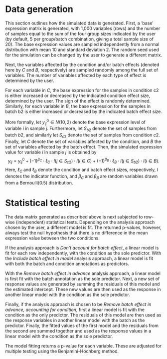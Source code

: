 # Data generation

This section outlines how the simulated data is generated. First, a 'base' expression matrix is generated, with 1,000 variables (rows) and the number of samples equal to the sum of the four group sizes indicated by the user (by default, 5 per group/batch combination, giving a total sample size of 20). The base expression values are sampled independently from a normal distribution with mean 10 and standard deviation 2. The random seed used for the simulation can be changed by the user to generate a different matrix.

Next, the variables affected by the condition and/or batch effects (denoted here by $C$ and $B$, respectively) are sampled randomly among the full set of variables. The number of variables affected by each type of effect is determined by the user. 

For each variable in $C$, the base expression for the samples in condition c2 is either increased or decreased by the indicated condition effect size, determined by the user. The sign of the effect is randomly determined. Similarly, for each variable in $B$, the base expression for the samples in batch b2 is either increased or decreased by the indicated batch effect size. 

More formally, let $y_{ij}^0\in N(10,2)$ denote the base expression level of variable $i$ in sample $j$. Furthermore, let $S_{b2}$ denote the set of samples from batch $b2$, and similarly let $S_{c2}$ denote the set of samples from condition $c2$. Finally, let $C$ denote the set of variables affected by the condition, and $B$ the set of variables affected by the batch effect. Then, the simulated expression value for variable $i$ in sample $j$ is obtained by $$y_{ij}=y_{ij}^0 + (-1)^{\beta_C}\cdot\ell_C\cdot I(j\in S_{c2})\cdot I(i\in C) + (-1)^{\beta_B}\cdot\ell_B\cdot I(j\in S_{b2})\cdot I(i\in B).$$
Here, $\ell_C$ and $\ell_B$ denote the condition and batch effect sizes, respectively, $I$ denotes the indicator function, and $\beta_C$ and $\beta_B$ are random variables drawn from a Bernoulli(0.5) distribution. 

# Statistical testing

The data matrix generated as described above is next subjected to row-wise (independent) statistical tests. Depending on the analysis approach chosen by the user, a different model is fit. The returned p-values, however, always test the null hypothesis that there is no difference in the mean expression value between the two conditions. 

If the analysis approach is _Don't account for batch effect_, a linear model is fit for each row independently, with the condition as the sole predictor. With the _Include batch effect in model_ analysis approach, a linear model is fit with both the batch and condition annotations as predictors. 

With the _Remove batch effect in advance_ analysis approach, a linear model is first fit with the batch annotation as the sole predictor. Next, a new set of response values are generated by summing the residuals of this model and the estimated intercept. These new values are then used as the response in another linear model with the condition as the sole predictor. 

Finally, if the analysis approach is chosen to be _Remove batch effect in advance, accounting for condition_, first a linear model is fit with the condition as the only predictor. The residuals of this model are then used as the response variables in another linear model with the batch as the predictor. Finally, the fitted values of the first model and the residuals from the second are summed together and used as the response values in a linear model with the condition as the sole predictor. 

The model fitting returns a p-value for each variable. These are adjusted for multiple testing using the Benjamini-Hochberg method. 

